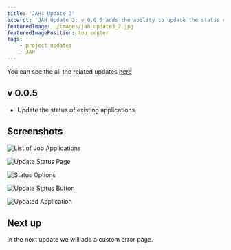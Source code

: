 ```yaml
---
title: 'JAH: Update 3'
excerpt: 'JAH Update 3: v 0.0.5 adds the ability to update the status of existing applications'
featuredImage: ./images/jah_update3_2.jpg
featuredImagePosition: top center
tags:
    - project updates
    - JAH
---
```


You can see the all the related updates [here](./tags/jah)

## v 0.0.5

-   Update the status of existing applications.

## Screenshots

![List of Job Applications](./images/jah_update3_1.jpg)

![Update Status Page](./images/jah_update3_2.jpg)

![Status Options](./images/jah_update3_3.jpg)

![Update Status Button](./images/jah_update3_4.jpg)

![Updated Application](./images/jah_update3_5.jpg)

## Next up

In the next update we will add a custom error page.
